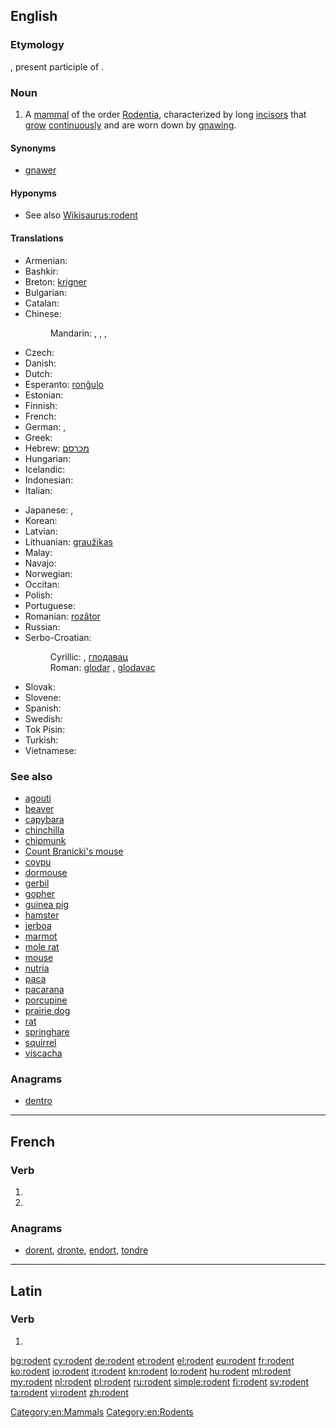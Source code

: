 ==English==
{{wikipedia}}
{{picdic
|image=Apodemus sylvaticus bosmuis.jpg
|detail1=
{{picdicimg|image=Lightmatter chimp.jpg|link=animal}}
{{picdicimg|image=Tiger in the water.jpg|link=mammal}}
|detail2=
{{picdicimg|image=American Beaver.jpg|link=beaver}}
{{picdicimg|image=Capybara Hattiesburg Zoo (70909b-42) 2560x1600.jpg|link=capybara}}
{{picdicimg|image=Tamias minimus.jpg|link=chipmunk}}
{{picdicimg|image=Chomik europejski.jpg|link=hamster}}
{{picdicimg|image=Mouse white background.jpg|link=mouse}}
{{picdicimg|image=Porcupine 3.jpg|link=porcupine}}
{{picdicimg|image=Ruskea rotta.png|link=rat}}
{{picdicimg|image=AmericanRedSquirrel.jpg|link=squirrel}}
{{picdicimg|image=Bank vole.jpg|link=vole}}
}}

===Etymology===
{{etyl|la}} {{term|rodens|rōdēns|lang=la|gnawer; one who gnaws}}, present participle of {{term|rodo|rōdō|I gnaw|lang=la}}.

===Noun===
{{en-noun}}

# A [[mammal]] of the order [[Rodentia]], characterized by long [[incisor]]s that [[grow]] [[continuously]] and are worn down by [[gnaw]]ing.

====Synonyms====
* [[gnawer]]

====Hyponyms====
* See also [[Wikisaurus:rodent]]

====Translations====
{{trans-top|mammal of the order Rodentia}}
* Armenian: {{t-|hy|կրծող|tr=krçoġ}}
* Bashkir: {{tø|ba|кимереүсе|tr=kimerewse}}
* Breton: [[krigner]] {{m}}
* Bulgarian: {{t+|bg|гризач|m|tr=grizač}}
* Catalan: {{t+|ca|rosegador}}
* Chinese:
*: Mandarin: {{t-|cmn|嚙齒目動物|sc=Hani}}, {{t-|cmn|啮齿目动物|tr=nièchǐmù dòngwù|sc=Hani}}, {{t-|cmn|嚙齒動物|sc=Hani}}, {{t-|cmn|啮齿动物|tr=nièchǐ dòngwù|sc=Hani}}
* Czech: {{t-|cs|hlodavec|m}}
* Danish: {{t+|da|gnaver}}
* Dutch: {{t+|nl|knaagdier|n}}
* Esperanto: [[ronĝulo]]
* Estonian: {{t-|et|näriline}}
* Finnish: {{t+|fi|jyrsijä}}
* French: {{t+|fr|rongeur|m}}
* German: {{t+|de|Nagetier|n}}, {{t+|de|Nager|m}}
* Greek: {{t+|el|τρωκτικό|n|tr=troktikó}}
* Hebrew: [[מכרסם]]
* Hungarian: {{t+|hu|rágcsáló}}
* Icelandic: {{t+|is|nagdýr|n}}
* Indonesian: {{t+|id|pengerat}}
* Italian: {{t-|it|roditore|m}}
{{trans-mid}}
* Japanese: {{t-|ja|齧歯類|tr=げっしるい, gesshirui}}, {{t-|ja|齧歯動物|tr=げっしどうぶつ, gesshi-dōbutsu}}
* Korean: {{t-|ko|설치류|tr=seolchiryu|sc=Hang}}
* Latvian: {{t-|lv|grauzējs|m}}
* Lithuanian: [[graužikas]] {{m}}
* Malay: {{t|ms|rodensia}}
* Navajo: {{tø|nv|tsin deigházhígíí}}
* Norwegian: {{t+|no|gnager|m}}
* Occitan: {{t+|oc|rosegaire}}
* Polish: {{t+|pl|gryzoń}}
* Portuguese: {{t+|pt|roedor|m}}
* Romanian: [[rozător]] {{n}}
* Russian: {{t+|ru|грызун|m|tr=gryzún}}
* Serbo-Croatian:
*: Cyrillic: {{t-|sh|глодар|m|sc=Cyrl}}, [[глодавац]] {{m}}
*: Roman: [[glodar]] {{m}}, [[glodavac]] {{m}}
* Slovak: {{t-|sk|hlodavec|m}}
* Slovene: {{t+|sl|glodalec|m}}
* Spanish: {{t+|es|roedor|m}}
* Swedish: {{t+|sv|gnagare|c}}
* Tok Pisin: {{t-|tpi|rat}}
* Turkish: {{t+|tr|kemirgen}}
* Vietnamese: {{t+|vi|gặm nhấm}}
{{trans-bottom}}

===See also===
* [[agouti]]
* [[beaver]]
* [[capybara]]
* [[chinchilla]]
* [[chipmunk]]
* [[Count Branicki's mouse]]
* [[coypu]]
* [[dormouse]]
* [[gerbil]]
* [[gopher]]
* [[guinea pig]]
* [[hamster]]
* [[jerboa]]
* [[marmot]]
* [[mole rat]]
* [[mouse]]
* [[nutria]]
* [[paca]]
* [[pacarana]]
* [[porcupine]]
* [[prairie dog]]
* [[rat]]
* [[springhare]]
* [[squirrel]]
* [[viscacha]]

===Anagrams===
* [[dentro#English|dentro]]

[[Category:en:Mammals]]
[[Category:en:Rodents]]

----

==French==

===Verb===
{{fr-verb-form}}

# {{conjugation of|roder||3|p|pres|ind|lang=fr}}
# {{conjugation of|roder||3|p|pres|sub|lang=fr}}

===Anagrams===
* [[dorent#French|dorent]], [[dronte#French|dronte]], [[endort#French|endort]], [[tondre#French|tondre]]

----

==Latin==

===Verb===
{{la-verb-form|rōdent}}

# {{conjugation of|rodo|rōdō|3|p|fut|act|ind|lang=la}}

[[bg:rodent]]
[[cy:rodent]]
[[de:rodent]]
[[et:rodent]]
[[el:rodent]]
[[eu:rodent]]
[[fr:rodent]]
[[ko:rodent]]
[[io:rodent]]
[[it:rodent]]
[[kn:rodent]]
[[lo:rodent]]
[[hu:rodent]]
[[ml:rodent]]
[[my:rodent]]
[[nl:rodent]]
[[pl:rodent]]
[[ru:rodent]]
[[simple:rodent]]
[[fi:rodent]]
[[sv:rodent]]
[[ta:rodent]]
[[vi:rodent]]
[[zh:rodent]]